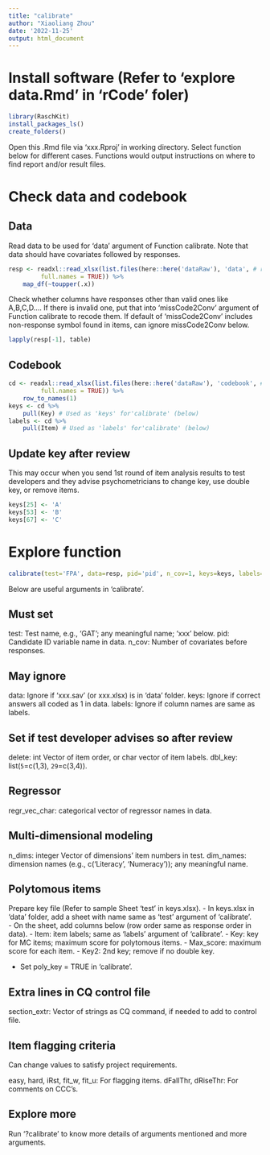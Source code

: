 ```yaml
---
title: "calibrate"
author: "Xiaoliang Zhou"
date: '2022-11-25'
output: html_document
---
```


# Install software (Refer to 'explore data.Rmd' in 'rCode' foler)

```r
library(RaschKit)
install_packages_ls()
create_folders() 
```

Open this .Rmd file via 'xxx.Rproj' in working directory.
Select function below for different cases. Functions would output instructions 
on where to find report and/or result files.

# Check data and codebook

## Data

Read data to be used for 'data' argument of Function calibrate.
Note that data should have covariates followed by responses.

```r
resp <- readxl::read_xlsx(list.files(here::here('dataRaw'), 'data', # revised to file name
         full.names = TRUE)) %>% 
    map_df(~toupper(.x))
```

Check whether columns have responses other than valid ones like A,B,C,D....
If there is invalid one, put that into 'missCode2Conv' argument of Function 
calibrate to recode them. If default of 'missCode2Conv' includes non-response 
symbol found in items, can ignore missCode2Conv below.

```r
lapply(resp[-1], table)
```

## Codebook

```r
cd <- readxl::read_xlsx(list.files(here::here('dataRaw'), 'codebook', # revised to file name
         full.names = TRUE)) %>% 
    row_to_names(1) 
keys <- cd %>% 
    pull(Key) # Used as 'keys' for'calibrate' (below)
labels <- cd %>% 
    pull(Item) # Used as 'labels' for'calibrate' (below)
```

## Update key after review

This may occur when you send 1st round of item analysis results to test developers
and they advise psychometricians to change key, use double key, or remove items.

```r
keys[25] <- 'A' 
keys[53] <- 'B'
keys[67] <- 'C'
```

# Explore function

```r
calibrate(test='FPA', data=resp, pid='pid', n_cov=1, keys=keys, labels=labels)
```

Below are useful arguments in 'calibrate'. 

## Must set 

test: Test name, e.g., 'GAT'; any meaningful name; 'xxx' below.
pid: Candidate ID variable name in data.
n_cov: Number of covariates before responses.

## May ignore

data: Ignore if 'xxx.sav' (or xxx.xlsx) is in 'data' folder.
keys: Ignore if correct answers all coded as 1 in data.
labels: Ignore if column names are same as labels.

## Set if test developer advises so after review

delete: int Vector of item order, or char vector of item labels.
dbl_key: list(`5`=c(1,3), `29`=c(3,4)).

## Regressor

regr_vec_char: categorical vector of regressor names in data.

## Multi-dimensional modeling

n_dims: integer Vector of dimensions' item numbers in test.
dim_names: dimension names (e.g., c('Literacy', 'Numeracy')); any meaningful name.

## Polytomous items

Prepare key file (Refer to sample Sheet 'test' in keys.xlsx).
- In keys.xlsx in 'data' folder, add a sheet with name same as 'test' 
  argument of 'calibrate'.  
- On the sheet, add columns below (row order same as response order in data).
  - Item: item labels; same as 'labels' argument of 'calibrate'.
  - Key: key for MC items; maximum score for polytomous items.
  - Max_score: maximum score for each item.
  - Key2: 2nd key; remove if no double key.

- Set poly_key = TRUE in 'calibrate'.

## Extra lines in CQ control file

section_extr: Vector of strings as CQ command, if needed to add to control file.

## Item flagging criteria

Can change values to satisfy project requirements.

easy, hard, iRst, fit_w, fit_u: For flagging items.
dFallThr, dRiseThr: For comments on CCC's.

## Explore more

Run '?calibrate' to know more details of arguments mentioned and more arguments.